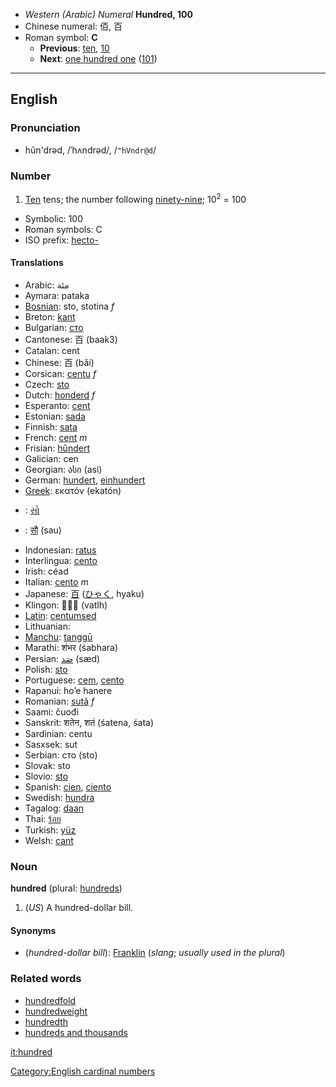 *''Western (Arabic) Numeral'' '''Hundred, 100'''
*Chinese numeral: 佰, 百
*Roman symbol: '''C'''
**'''Previous''': [[ten]], [[10]]
**'''Next''': [[one hundred one]] ([[101]])

----

==English==
===Pronunciation===
*hŭn'drəd, /ˈhʌndrəd/, /<tt>"hVndr@d</tt>/

===Number===
#[[Ten]] tens; the number following [[ninety-nine]]; 10<sup>2</sup> = 100

*Symbolic: 100
*Roman symbols: C
*ISO prefix: [[hecto-]]

====Translations====
*Arabic: مئة
*Aymara: pataka
*[[Bosnian]]: sto, stotina ''f''
*Breton: [[kant]]
*Bulgarian: [[сто]]
*Cantonese: 百 (baak3)
*Catalan: cent
*Chinese: 百 (bǎi)
*Corsican: [[centu]] ''f''
*Czech: [[sto#Czech|sto]]
*Dutch: [[honderd]] ''f''
*Esperanto: [[cent#Esperanto|cent]]
*Estonian: [[sada]]
*Finnish: [[sata]]
*French: [[cent#French|cent]] ''m''
*Frisian: [[hûndert]]
*Galician: cen
*Georgian: ასი (asi)
*German: [[hundert]], [[einhundert]]
*[[Greek]]: εκατόν (ekatón)
*{{gu}}: [[સો]]
*{{hi}}: [[सौ]] (sau)
*Indonesian: [[ratus]]
*Interlingua: [[cento#Interlingua|cento]]
*Irish: céad
*Italian: [[cento#Italian|cento]] ''m''
*Japanese: [[百]] ([[ひゃく]], hyaku)
*Klingon:  (vatlh)
*[[Latin]]: [[centum]]sed
*Lithuanian: 
*[[Manchu]]: [[tanggū]]
*Marathi: शंभर (śabhara)
*Persian: [[صَد]] (sæd)
*Polish: [[sto#Polish|sto]]
*Portuguese: [[cem]], [[cento#Portuguese|cento]]
*Rapanui: ho’e hanere
*Romanian: [[sută]] ''f''
*Saami: čuođi
*Sanskrit: शतेन, शतं (śatena, śata)
*Sardinian: centu
*Sasxsek: sut
*Serbian: сто (sto)
*Slovak: sto
*Slovio: [[sto#Slovio|sto]]
*Spanish: [[cien]], [[ciento]]
*Swedish: [[hundra]]
*Tagalog: [[daan]]
*Thai: [[ร้อย]]
*Turkish: [[yüz]]
*Welsh: [[cant#Welsh|cant]]

===Noun===
'''hundred''' (plural: [[hundreds]])
#(''US'') A hundred-dollar bill.

====Synonyms====
*(''hundred-dollar bill''): [[Franklin]] (''slang''; ''usually used in the plural'')

===Related words===
*[[hundredfold]]
*[[hundredweight]]
*[[hundredth]]
*[[hundreds and thousands]]

[[Category:English cardinal numbers]]

[[it:hundred]]